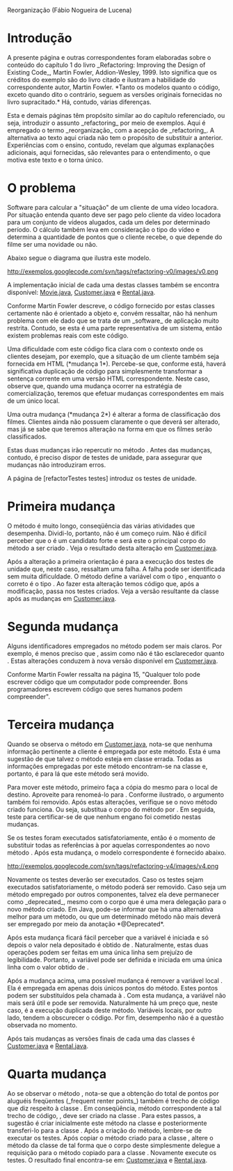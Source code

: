 Reorganização (Fábio Nogueira de Lucena)

= Introdução = 

A presente página e outras correspondentes foram elaboradas
sobre o conteúdo do capítulo 1 do livro _Refactoring: Improving the Design of
Existing Code_, Martin Fowler, Addion-Wesley, 1999. Isto significa que os
créditos do exemplo são do livro citado e ilustram a habilidade do
correspondente autor, Martin Fowler. *Tanto os modelos quanto o 
código, exceto quando dito o contrário, seguem as versões originais fornecidas no livro supracitado.* Há, contudo, várias diferenças.

Esta e demais páginas têm propósito similar ao do capítulo referenciado, ou
seja, introduzir o assunto _refactoring_ por meio de exemplos. Aqui é
empregado o termo _reorganização_ com a acepção de _refactoring_. A
alternativa ao texto aqui criada não tem o propósito de substituir a
anterior. Experiências com o ensino, contudo, revelam que algumas explanações
adicionais, aqui fornecidas, são relevantes para o entendimento, o que motiva
este texto e o torna único.

= O problema =

Software para calcular a "situação" de um cliente de uma vídeo locadora. Por
situação entenda quanto deve ser pago pelo cliente da vídeo locadora para um
conjunto de vídeos alugados, cada um deles por determinado período. O cálculo
também leva em consideração o tipo do vídeo e determina a quantidade de pontos
que o cliente recebe, o que depende do filme ser uma novidade ou não.

Abaixo segue o diagrama que ilustra este modelo. 

http://exemplos.googlecode.com/svn/tags/refactoring-v0/images/v0.png

A implementação inicial de cada uma destas classes também se encontra disponível: [http://exemplos.googlecode.com/svn/tags/refactoring-v0/src/Movie.java Movie.java], [http://exemplos.googlecode.com/svn/tags/refactoring-v0/src/Customer.java Customer.java] e [http://exemplos.googlecode.com/svn/tags/refactoring-v0/src/Rental.java Rental.java].

Conforme Martin Fowler descreve, o código fornecido por estas classes certamente não é orientado a objeto e, convém ressaltar, não há nenhum problema com ele dado que se trata de um _software_ de aplicação muito restrita. Contudo, se esta é uma parte representativa de um sistema, então existem problemas reais com este código. 

Uma dificuldade com este código fica clara com o contexto onde os clientes desejam, por exemplo, que a situação de um cliente também seja fornecida em HTML (*mudança 1*). Percebe-se que, conforme está, haverá significativa duplicação de código para simplesmente transformar a sentença corrente em uma versão HTML correspondente. Neste caso, observe que, quando uma mudança ocorrer na estratégia de comercialização, teremos que efetuar mudanças correspondentes em mais de um único local. 

Uma outra mudança (*mudança 2*) é alterar a forma de classificação dos filmes. Clientes ainda não possuem claramente o que deverá ser alterado, mas já se sabe que teremos alteração na forma em que os filmes serão classificados.

Estas duas mudanças irão repercutir no método {{{statement()}}}. Antes das mudanças, contudo, é preciso dispor de testes de unidade, para assegurar que mudanças não introduziram erros. 

A página de [refactorTestes testes] introduz os testes de unidade.

= Primeira mudança =
O método {{{statement()}}} é muito longo, conseqüência das várias atividades que desempenha. Dividi-lo, portanto, não é um começo ruim. Não é difícil perceber que o {{{switch}}} é um candidato forte e será este o principal corpo do método a ser criado {{{amountFor()}}}. Veja o resultado desta alteração em [http://exemplos.googlecode.com/svn/tags/refactoring-v1/src/Customer.java Customer.java].

Após a alteração a primeira orientação é para a execução dos testes de unidade que, neste caso, ressaltam uma falha. A falha pode ser identificada sem muita dificuldade. O método {{{amountFor()}}} define a variável {{{thisAmount}}} com o tipo {{{int}}}, enquanto o correto é o tipo {{{double}}}. Ao fazer esta alteração temos código que, após a modificação, passa nos testes criados. Veja a versão resultante da classe {{{Customer}}} após as mudanças em [http://exemplos.googlecode.com/svn/tags/refactoring-v2/src/Customer.java Customer.java].

= Segunda mudança =
Alguns identificadores empregados no método {{{amountFor()}}} podem ser mais claros. Por exemplo, {{{each}}} é menos preciso que {{{aRental}}}, assim como {{{thisAmount}}} não é tão esclarecedor quanto {{{result}}}. Estas alterações conduzem à nova versão disponível em [http://exemplos.googlecode.com/svn/tags/refactoring-v3/src/Customer.java Customer.java].

Conforme Martin Fowler ressalta na página 15, "Qualquer tolo pode escrever código que um computador pode compreender. Bons programadores escrevem código que seres humanos podem compreender".


= Terceira mudança =
Quando se observa o método {{{amountFor()}}} em [http://exemplos.googlecode.com/svn/tags/refactoring-v3/src/Customer.java Customer.java], nota-se que nenhuma informação pertinente a cliente é empregada por este método. Esta é uma sugestão de que talvez o método esteja em classe errada. Todas as informações empregadas por este método encontram-se na classe {{{Rental}}} e, portanto, é para lá que este método será movido. 

Para mover este método, primeiro faça a cópia do mesmo para o local de destino. Aproveite para renomeá-lo para {{{getCharge()}}}. Conforme ilustrado, o argumento também foi removido. Após estas alterações, verifique se o novo método criado funciona. Ou seja, substitua o corpo do método {{{amountFor(Rental aRental)}}} por {{{return aRental.getCharge()}}}. Em seguida, teste para certificar-se de que nenhum engano foi cometido nestas mudanças.

Se os testes foram executados satisfatoriamente, então é o momento de substituir todas as referências à {{{amountFor()}}} por aquelas correspondentes ao novo método {{{getCharge()}}}. Após esta mudança, o modelo correspondente é fornecido abaixo.

http://exemplos.googlecode.com/svn/tags/refactoring-v4/images/v4.png

Novamente os testes deverão ser executados. Caso os testes sejam executados satisfatoriamente, o método {{{amountFor()}}} poderá ser removido. Caso seja um método empregado por outros componentes, talvez ela deve permanecer como _deprecated_, mesmo com o corpo que é uma mera delegação para o novo método criado. Em Java, pode-se informar que há uma alternativa melhor para um método, ou que um determinado método não mais deverá ser empregado por meio da anotação *@Deprecated*. 

Após esta mudança ficará fácil perceber que a variável {{{thisAmount}}} é iniciada e só depois o valor nela depositado é obtido de {{{getCharge()}}}. Naturalmente, estas duas operações podem ser feitas em uma única linha sem prejuízo de legibilidade. Portanto, a variável pode ser definida e iniciada em uma única linha com o valor obtido de {{{getCharge()}}}.

Após a mudança acima, uma possível mudança é remover a variável local {{{thisAmount}}}. Ela é empregada em apenas dois únicos pontos do método. Estes pontos podem ser substituídos pela chamada à {{{getCharge()}}}. Com esta mudança, a variável {{{thisAmount}}} não mais será útil e pode ser removida. Naturalmente há um preço que, neste caso, é a execução duplicada deste método. Variáveis locais, por outro lado, tendem a obscurecer o código. Por fim, desempenho não é a questão observada no momento. 

Após tais mudanças as versões finais de cada uma das classes é [http://exemplos.googlecode.com/svn/tags/refactoring-v4/src/Customer.java Customer.java] e [http://exemplos.googlecode.com/svn/tags/refactoring-v4/src/Rental.java Rental.java].

= Quarta mudança =
Ao se observar o método {{{statement()}}}, nota-se que a obtenção do total de pontos por aluguéis freqüentes (_frequent renter points_) também é trecho de código que diz respeito à classe {{{Rental}}}. Em conseqüência, método correspondente a tal trecho de código, {{{getFrequentRenterPoints}}}, deve ser criado na classe {{{Rental}}}. Para estes passos, a sugestão é criar inicialmente este método na classe {{{Customer}}} e posteriormente transferi-lo para a classe {{{Rental}}}. Após a criação do método, lembre-se de executar os testes. Após copiar o método criado para a classe {{{Rental}}}, altere o método da classe {{{Customer}}} de tal forma que o corpo deste simplesmente delegue a requisição para o método copiado para a classe {{{Rental}}}. Novamente execute os testes. O resultado final encontra-se em: [http://exemplos.googlecode.com/svn/tags/refactoring-v5/src/Customer.java Customer.java] e [http://exemplos.googlecode.com/svn/tags/refactoring-v5/src/Rental.java Rental.java].